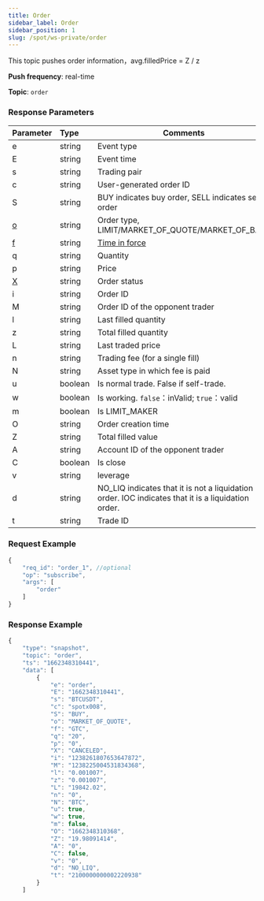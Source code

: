 ```yaml
---
title: Order
sidebar_label: Order
sidebar_position: 1
slug: /spot/ws-private/order
---
```


<p>This topic pushes order information，avg.filledPrice = Z / z</p>
<p><b>Push frequency</b>: real-time</p>
<p><b>Topic</b>: <code>order</code></p>

### Response Parameters
| Parameter | Type | Comments|
|:----- |:-----|----- |
| e | string | Event type |
| E | string | Event time |
| s | string | Trading pair |
| c | string | User-generated order ID |
| S | string | BUY indicates buy order, SELL indicates sell order |
| <a href="#order-type-type-ordertypes">o</a> | string | Order type, LIMIT/MARKET_OF_QUOTE/MARKET_OF_BASE |
| <a href="#timeinforce-timeinforce">f</a> | string | <a href="https://www.bybit.com/en-US/help-center/bybitHC_Article?language=en_US&id=000001044">Time in force</a> |
| q | string | Quantity |
| p | string | Price |
| <a href="#order-status-status">X</a> | string | Order status |
| i | string | Order ID |
| M | string | Order ID of the opponent trader |
| l | string | Last filled quantity |
| z | string | Total filled quantity |
| L | string | Last traded price |
| n | string | Trading fee (for a single fill) |
| N | string | Asset type in which fee is paid |
| u | boolean | Is normal trade. False if self-trade. |
| w | boolean | Is working. <code>false</code>：inValid; <code>true</code>：valid |
| m | boolean | Is LIMIT_MAKER |
| O | string | Order creation time |
| Z | string | Total filled value |
| A | string | Account ID of the opponent trader |
| C | boolean | Is close |
| v | string | leverage |
| d | string | NO_LIQ indicates that it is not a liquidation order. IOC indicates that it is a liquidation order. |
| t | string | Trade ID |

### Request Example

<Tabs>
<TabItem value="console" label="JSON subscription message">

```javascript
{
    "req_id": "order_1", //optional
    "op": "subscribe",
    "args": [
        "order"
    ]
}
```

</TabItem>
</Tabs>

### Response Example

```javascript
{
    "type": "snapshot",
    "topic": "order",
    "ts": "1662348310441",
    "data": [
        {
            "e": "order",
            "E": "1662348310441",
            "s": "BTCUSDT",
            "c": "spotx008",
            "S": "BUY",
            "o": "MARKET_OF_QUOTE",
            "f": "GTC",
            "q": "20",
            "p": "0",
            "X": "CANCELED",
            "i": "1238261807653647872",
            "M": "1238225004531834368",
            "l": "0.001007",
            "z": "0.001007",
            "L": "19842.02",
            "n": "0",
            "N": "BTC",
            "u": true,
            "w": true,
            "m": false,
            "O": "1662348310368",
            "Z": "19.98091414",
            "A": "0",
            "C": false,
            "v": "0",
            "d": "NO_LIQ",
            "t": "2100000000002220938"
        }
    ]
```
